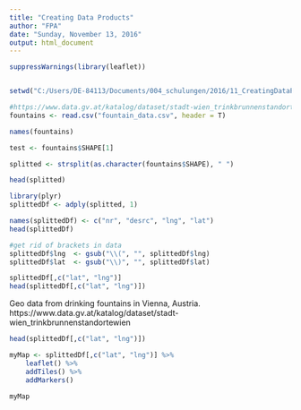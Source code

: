 ```yaml
---
title: "Creating Data Products"
author: "FPA"
date: "Sunday, November 13, 2016"
output: html_document
---
```


```r
suppressWarnings(library(leaflet))


setwd("C:/Users/DE-84113/Documents/004_schulungen/2016/11_CreatingDataProducts/00_repo/Data-Science/Developing_Data_Products/01_assignments/week2/")

#https://www.data.gv.at/katalog/dataset/stadt-wien_trinkbrunnenstandortewien
fountains <- read.csv("fountain_data.csv", header = T)

names(fountains)

test <- fountains$SHAPE[1]

splitted <- strsplit(as.character(fountains$SHAPE), " ")

head(splitted)

library(plyr)
splittedDf <- adply(splitted, 1) 

names(splittedDf) <- c("nr", "desrc", "lng", "lat")
head(splittedDf)

#get rid of brackets in data
splittedDf$lng  <- gsub("\\(", "", splittedDf$lng)
splittedDf$lat  <- gsub("\\)", "", splittedDf$lat)

splittedDf[,c("lat", "lng")]
head(splittedDf[,c("lat", "lng")])
```

Geo data from drinking fountains in Vienna, Austria.
https://www.data.gv.at/katalog/dataset/stadt-wien_trinkbrunnenstandortewien
```r
head(splittedDf[,c("lat", "lng")])
```

```r
myMap <- splittedDf[,c("lat", "lng")] %>%
    leaflet() %>%
    addTiles() %>%
    addMarkers()

myMap

```
